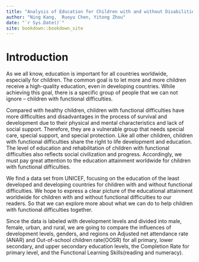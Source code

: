 ```yaml
--- 
title: "Analysis of Education for Children with and without Disabilities"
author: "Ning Kang,  Ruoyu Chen, Yitong Zhou"
date: "`r Sys.Date()`"
site: bookdown::bookdown_site
---
```


# Introduction  
As we all know, education is important for all countries worldwide, especially for children. The common goal is to let more and more children receive a high-quality education, even in developing countries. While achieving this goal, there is a specific group of people that we can not ignore – children with functional difficulties.   
  
Compared with healthy children, children with functional difficulties have more difficulties and disadvantages in the process of survival and development due to their physical and mental characteristics and lack of social support. Therefore, they are a vulnerable group that needs special care, special support, and special protection. Like all other children, children with functional difficulties share the right to life development and education. The level of education and rehabilitation of children with functional difficulties also reflects social civilization and progress. Accordingly, we must pay great attention to the education attainment worldwide for children with functional difficulties.  
  
We find a data set from UNICEF, focusing on the education of the least developed and developing countries for children with and without functional difficulties. We hope to express a clear picture of the educational attainment worldwide for children with and without functional difficulties to our readers. So that we can explore more about what we can do to help children with functional difficulties together.  
  
Since the data is labeled with development levels and divided into male, female, urban, and rural, we are going to compare the influences of development levels, genders, and regions on Adjusted net attendance rate (ANAR) and Out-of-school children rate(OOSR) for all primary, lower secondary, and upper secondary education levels, the Completion Rate for primary level, and the Functional Learning Skills(reading and numeracy).   

